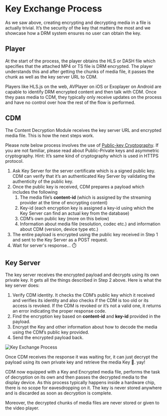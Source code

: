# Key Exchange Process

As we saw above, creating encrypting and decrypting media in a file is actually trivial. It’s the security of the key that matters the most and we showcase how a DRM system ensures no user can obtain the key.

## Player

At the start of the process, the player obtains the HLS or DASH file which specifies that the attached MP4 or TS file is DRM encrypted. The player understands this and after getting the chunks of media file, it passes the chunk as well as the key server URL to CDM.

Players like HLS.js on the web, AVPlayer on iOS or Exoplayer on Android are capable to identify DRM encrypted content and then talk with CDM. Once they pass media to CDM, they typically only receive updates on the process and have no control over how the rest of the flow is performed.

## CDM

The Content Decryption Module receives the key server URL and encrypted media file. This is how the next steps work. 

Please note below process involves the use of [Public-key Cryptography](https://en.wikipedia.org/wiki/Public-key_cryptography). If you are not familiar, please read about Public-Private keys and asymmetric cryptography. Hint: It’s same kind of cryptography which is used in HTTPS protocol.

1. Ask Key Server for the server certificate which is a signed public key. CDM can verify that it’s an authenticated Key Server by validating the authenticity of the public key.
2. Once the public key is received, CDM prepares a payload which includes the following
    1. The media file’s **content-id** (which is assigned by the streaming provider at the time of encrypting content)
    2. Key-id (each encryption key is assigned a key-id using which the Key Server can find an actual key from the database)
    3. CDM’s own public key (more on this below)
    4. Information about media file (resolution, codec etc.) and information about CDM (version, device type etc.)
3. The entire payload is encrypted using the public key received in Step 1 and sent to the Key Server as a POST request.
4. Wait for server's response… ⏱️

## Key Server

The key server receives the encrypted payload and decrypts using its own private key. It gets all the things described in Step 2 above. Here is what the key server does:

1. Verify CDM identity. It checks the CDM’s public key which it received and verifies its identity and also checks if the CDM is too old or its access is revoked. If the CDM is revoked or it’s not a valid one, it returns an error indicating the proper response code.
2. Find the encryption key based on **content-id** and **key-id** provided in the payload.
3. Encrypt the Key and other information about how to decode the media using the CDM’s public key provided.
4. Send the encrypted payload back.

![Key Exchange Process](/key-exchange.png)

Once CDM receives the response it was waiting for, it can just decrypt the payload using its own private key and retrieve the media Key 🔑. yay!

CDM now equipped with a Key and Encrypted media file, performs the task of decryption on its own and then passes the decrypted media to the display device. As this process typically happens inside a hardware chip, there is no scope for eavesdropping on it. The key is never stored anywhere and is discarded as soon as decryption is complete.

Moreover, the decrypted chunks of media files are never stored or given to the video player.